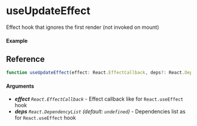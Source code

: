 
<Meta title="Lifecycle/useUpdateEffect" component={Example} />

# useUpdateEffect

Effect hook that ignores the first render (not invoked on mount)

#### Example

<Canvas>
  <Story story={Example} inline />
</Canvas>

## Reference

```ts
function useUpdateEffect(effect: React.EffectCallback, deps?: React.DependencyList): void;
```

#### Arguments

- _**effect**_ _`React.EffectCallback`_ - Effect callback like for `React.useEffect` hook
- _**deps**_ _`React.DependencyList`_ _(default: `undefined`)_ - Dependencies list as for `React.useEffect` hook

